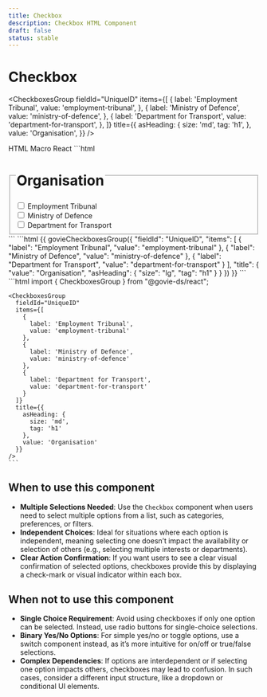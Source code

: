 ```yaml
---
title: Checkbox
description: Checkbox HTML Component
draft: false
status: stable
---
```


# Checkbox

<ComponentStatusBlock componentId="checkbox" />

<CheckboxesGroup
  fieldId="UniqueID"
  items={[
    {
      label: 'Employment Tribunal',
      value: 'employment-tribunal',
    },
    {
      label: 'Ministry of Defence',
      value: 'ministry-of-defence',
    },
    {
      label: 'Department for Transport',
      value: 'department-for-transport',
    },
  ]}
  title={{
    asHeading: {
      size: 'md',
      tag: 'h1',
    },
    value: 'Organisation',
  }}
/>

<Tabs id="tab3">
  <TabList>
    <TabItem value="tab31" checked>HTML</TabItem>
    <TabItem value="tab32">Macro</TabItem>
    <TabItem value="tab33">React</TabItem>
  </TabList>
  <TabPanel value="tab31">
    ```html
    <div
      data-testid="govie-checkboxes"
      data-module="gieds-checkboxes"
      class="gi-flex"
    >
    <fieldset>
      <legend class="sm:gi-text-sm md:gi-text-md lg:gi-text-lg">
        <h1 class="!gi-mt-0 !gi-mb-[var(--gieds-space-2)] gi-heading-lg">
          Organisation
        </h1>
      </legend>
      <div
        data-element="checkbox-container"
        class="gi-flex gi-flex-col gi-gap-2.5"
      >
        <div class="gi-flex gi-items-start">
          <input
            data-element="checkbox0"
            id="UniqueID-0"
            value="employment-tribunal"
            class="gi-w-8 gi-h-8 checked:before:gi-w-5 checked:before:gi-h-2.5 checked:before:gi-left-1
          checked:before:gi-top-1.5 gi-cursor-pointer gi-appearance-none gi-border-[3px] gi-border-solid gi-border-black checked:before:gi-block checked:before:gi--rotate-45 checked:before:gi-relative checked:before:gi-border-l-[4px] checked:before:gi-border-b-[4px] checked:before:gi-border-black"
            type="checkbox"
          />
          <label
            for="UniqueID-0"
            class="gi-cursor-pointer xs:gi-text-sm md:gi-text-md lg:gi-text-lg gi-pl-4"
          >
            Employment Tribunal
          </label>
        </div>
        <div class="gi-flex gi-items-start">
          <input
            data-element="checkbox1"
            id="UniqueID-1"
            value="ministry-of-defence"
            class="gi-w-8 gi-h-8 checked:before:gi-w-5 checked:before:gi-h-2.5 checked:before:gi-left-1
          checked:before:gi-top-1.5 gi-cursor-pointer gi-appearance-none gi-border-[3px] gi-border-solid gi-border-black checked:before:gi-block checked:before:gi--rotate-45 checked:before:gi-relative checked:before:gi-border-l-[4px] checked:before:gi-border-b-[4px] checked:before:gi-border-black"
            type="checkbox"
          />
          <label
            for="UniqueID-1"
            class="gi-cursor-pointer xs:gi-text-sm md:gi-text-md lg:gi-text-lg gi-pl-4"
          >
            Ministry of Defence
          </label>
        </div>
        <div class="gi-flex gi-items-start">
          <input
            data-element="checkbox2"
            id="UniqueID-2"
            value="department-for-transport"
            class="gi-w-8 gi-h-8 checked:before:gi-w-5 checked:before:gi-h-2.5 checked:before:gi-left-1
          checked:before:gi-top-1.5 gi-cursor-pointer gi-appearance-none gi-border-[3px] gi-border-solid gi-border-black checked:before:gi-block checked:before:gi--rotate-45 checked:before:gi-relative checked:before:gi-border-l-[4px] checked:before:gi-border-b-[4px] checked:before:gi-border-black"
            type="checkbox"
          />
          <label
            for="UniqueID-2"
            class="gi-cursor-pointer xs:gi-text-sm md:gi-text-md lg:gi-text-lg gi-pl-4">
            Department for Transport
          </label>
        </div>
      </div>
    </fieldset>
  </div>
    ```
  </TabPanel>
  <TabPanel value="tab32">
    ```html
    {{ govieCheckboxesGroup({
      "fieldId": "UniqueID",
      "items": [
        {
          "label": "Employment Tribunal",
          "value": "employment-tribunal"
        },
        {
          "label": "Ministry of Defence",
          "value": "ministry-of-defence"
        },
        {
          "label": "Department for Transport",
          "value": "department-for-transport"
        }
      ],
      "title": {
        "value": "Organisation",
        "asHeading": {
          "size": "lg",
          "tag": "h1"
        }
      }
    }) }}
    ```

  </TabPanel>
  <TabPanel value="tab33">
    ```html
    import { CheckboxesGroup } from "@govie-ds/react";
      
    <CheckboxesGroup
      fieldId="UniqueID"
      items={[
        {
          label: 'Employment Tribunal',
          value: 'employment-tribunal'
        },
        {
          label: 'Ministry of Defence',
          value: 'ministry-of-defence'
        },
        {
          label: 'Department for Transport',
          value: 'department-for-transport'
        }
      ]}
      title={{
        asHeading: {
          size: 'md',
          tag: 'h1'
        },
        value: 'Organisation'
      }}
    />
    ```
  </TabPanel>
</Tabs>

## When to use this component

- **Multiple Selections Needed**: Use the `Checkbox` component when users need to select multiple options from a list, such as categories, preferences, or filters.
- **Independent Choices**: Ideal for situations where each option is independent, meaning selecting one doesn’t impact the availability or selection of others (e.g., selecting multiple interests or departments).
- **Clear Action Confirmation**: If you want users to see a clear visual confirmation of selected options, checkboxes provide this by displaying a check-mark or visual indicator within each box.

## When not to use this component

- **Single Choice Requirement**: Avoid using checkboxes if only one option can be selected. Instead, use radio buttons for single-choice selections.
- **Binary Yes/No Options**: For simple yes/no or toggle options, use a switch component instead, as it’s more intuitive for on/off or true/false selections.
- **Complex Dependencies**: If options are interdependent or if selecting one option impacts others, checkboxes may lead to confusion. In such cases, consider a different input structure, like a dropdown or conditional UI elements.
